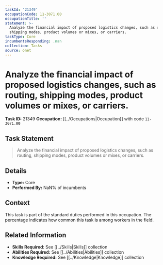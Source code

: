 ```yaml
---
taskId: '21349'
occupationCode: 11-3071.00
occupationTitle: ''
statement: >-
  Analyze the financial impact of proposed logistics changes, such as routing,
  shipping modes, product volumes or mixes, or carriers.
taskType: Core
incumbentsResponding: .nan
collection: Tasks
source: onet
---
```

# Analyze the financial impact of proposed logistics changes, such as routing, shipping modes, product volumes or mixes, or carriers.

**Task ID:** 21349
**Occupation:** [[../Occupations|Occupation]] with code `11-3071.00`

## Task Statement

> Analyze the financial impact of proposed logistics changes, such as routing, shipping modes, product volumes or mixes, or carriers.

## Details

- **Type:** Core
- **Performed By:** NaN% of incumbents

## Context

This task is part of the standard duties performed in this occupation. The percentage indicates how common this task is among workers in the field.

## Related Information

- **Skills Required:** See [[../Skills|Skills]] collection
- **Abilities Required:** See [[../Abilities|Abilities]] collection
- **Knowledge Required:** See [[../Knowledge|Knowledge]] collection
